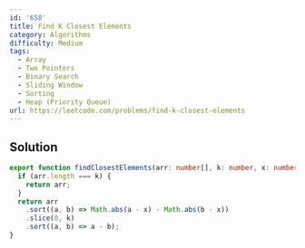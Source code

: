 ```yaml
---
id: '658'
title: Find K Closest Elements
category: Algorithms
difficulty: Medium
tags:
  - Array
  - Two Pointers
  - Binary Search
  - Sliding Window
  - Sorting
  - Heap (Priority Queue)
url: https://leetcode.com/problems/find-k-closest-elements
---
```


## Solution

```typescript showLineNumbers
export function findClosestElements(arr: number[], k: number, x: number): number[] {
  if (arr.length === k) {
    return arr;
  }
  return arr
    .sort((a, b) => Math.abs(a - x) - Math.abs(b - x))
    .slice(0, k)
    .sort((a, b) => a - b);
}
```
